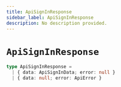 ```yaml
---
title: ApiSignInResponse
sidebar_label: ApiSignInResponse
description: No description provided.
---
```


# `ApiSignInResponse`

```ts
type ApiSignInResponse =
  | { data: ApiSignInData; error: null }
  | { data: null; error: ApiError }
```
